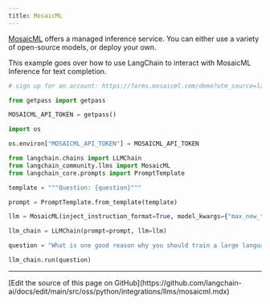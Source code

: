 ```yaml
---
title: MosaicML
---
```


[MosaicML](https://docs.mosaicml.com/en/latest/inference.html) offers a managed inference service. You can either use a variety of open-source models, or deploy your own.

This example goes over how to use LangChain to interact with MosaicML Inference for text completion.

```python
# sign up for an account: https://forms.mosaicml.com/demo?utm_source=langchain

from getpass import getpass

MOSAICML_API_TOKEN = getpass()
```

```python
import os

os.environ["MOSAICML_API_TOKEN"] = MOSAICML_API_TOKEN
```

```python
from langchain.chains import LLMChain
from langchain_community.llms import MosaicML
from langchain_core.prompts import PromptTemplate
```

```python
template = """Question: {question}"""

prompt = PromptTemplate.from_template(template)
```

```python
llm = MosaicML(inject_instruction_format=True, model_kwargs={"max_new_tokens": 128})
```

```python
llm_chain = LLMChain(prompt=prompt, llm=llm)
```

```python
question = "What is one good reason why you should train a large language model on domain specific data?"

llm_chain.run(question)
```

---

<Callout icon="pen-to-square" iconType="regular">
  [Edit the source of this page on GitHub](https://github.com/langchain-ai/docs/edit/main/src/oss/python/integrations/llms/mosaicml.mdx)
</Callout>
